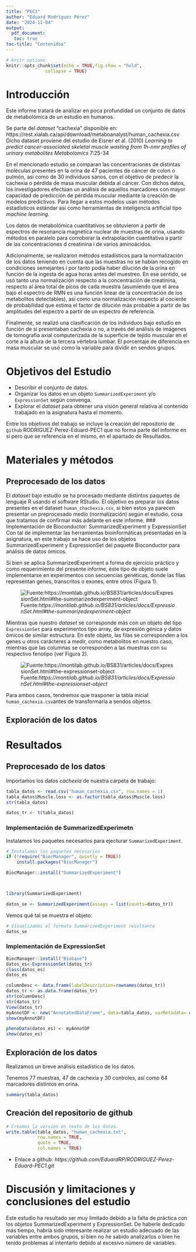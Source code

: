 ---
title: "PEC1"
author: "Eduard Rodríguez Pérez"
date: "2024-11-04"
output:
  pdf_document:
   toc: true
toc-title: "Contenidos"
---

```{r setup, include=FALSE}
# knitr options
knitr::opts_chunk$set(echo = TRUE,fig.show = "hold",
               collapse = TRUE)

```


# Introducción
Este informe tratará de analizar en poca profundidad un conjunto de datos de metabolómica de un estudio en humanos.

Se parte del *dataset* "cachexia" disponible en:
https://rest.xialab.ca/api/download/metaboanalyst/human_cachexia.csv
Dicho dataset proviene del estudio de Eisner et al. (2010) *Learning to predict cancer-associated skeletal muscle wasting from 1h-nmr profiles of urinary metabolites Metabolomics* 7:25-34

En el mencionado estudio se comparan las concentraciones de distintas molèculas presentes en la orina de 47 pacientes de cáncer de colon o pulmón, asi como de 30 individuos sanos, con el objetivo de predecir la cachexia o pérdida de masa muscular debida al cáncer. Con dichos datos, los investigadores efectúan un análisis de aquellos marcadores con mayor capacidad de predicción de pérdida muscular mediante la creación de modelos predictivos. Para llegar a estos modelos usan métodos estadísticos estándar así como herramientas de inteligencia artificial tipo *machine learning*.

Los datos de metabolómica cuantitativos se obtuvieron a partir de espectros de resonancia magnética nuclear de muestras de orina, usando métodos en paralelo para corroborar la extrapolación cuantitativa a partir de las concentraciones d creatinina i de varios aminoácidos.

Adicionalmente, se realizaron métodos estadísticos para la normalización de los datos teniendo en cuenta que las muestras no se habían recogido en condiciones semejantes i por tanto podía haber dilución de la orina en función de la ingesta de agua horas antes del muestreo. En ese sentido, se usó tanto una normalización respecto a la concentración de creatinina, respecto al área total de picos de cada muestra (asumiendo que el área bajo el espectro de RMN es una función linear de la concentración de los metabolitos detectables), así como una normalización respecto al cociente de probabilidad que estima el factor de dilución más probable a partir de las amplitudes del espectro a partir de un espectro de referencia.

Finalmente, se realizó una clasificación de los individuos bajo estudio en función de si presentaban cachexia o no, a través del análisis de imágenes de tomografia axial computerizada de la superfície de tejido muscular en el corte a la altura de la tercera vértebra lumbar. El porcentaje de diferencia en masa muscular se usó como la variable para dividir en sendos grupos.

# Objetivos del Estudio

- Describir el conjunto de datos.
- Organizar los datos en un objeto `SummarizedExperiment` y/o `ExpressionSet` según convenga.
- Explorar el *dataset* para obtener una visión general relativa al contenido trabajado en la asignatura hasta el momento.

Entre los objetivos del trabajo se incluye la creación del repositorio de `github` RODRIGUEZ-Perez-Eduard-PEC1 que no forma parte del informe en sí pero que se referencia en el mismo, en el apartado de Resultados.

# Materiales y métodos
## Preprocesado de los datos
El *dataset* bajo estudio se ha procesado mediante distintos paquetes de lenguaje R usando el software RStudio. El objetivo es preparar los datos presentes en el dataset `human_chachexia.csv`, si bien estos ya parecen presentar un preprocesado medio (normalización) según el estudio, cosa que tratamos de confirmar más adelante en este informe.
### Implementación de Bioconductor: SummarizedExperiment y ExpressionSet
Con tal de implementar las herramientas bioinformáticas presentadas en la asignatura, en este trabajo se hace uso de los objetos SummarizedExperiment y ExpressionSet del paquete Bioconductor para análisis de datos ómicos.

Si bien se aplica SummarizedExperiment a forma de ejercicio práctico y como requerimiento del presente informe, éste tipo de objeto suele implementarse en experimentos con secuencias genéticas, donde las filas representan genes, transcritos o exones, entre otros (Figura 1).

![Fuente:*https://montilab.github.io/BS831/articles/docs/ExpressionSet.html#the-summarizedexperiment-object*](imagenes/SummarizedExperiment.png)

Mientras que nuestro *dataset* se corresponde más con un objeto del tipo `ExpressionSet` para experimentos tipo array, de expresión génica y datos ómicos de similar estructura. En este objeto, las filas se corresponden a los genes u otros carácteres a medir, como metabolitos en nuestro caso, mientras que las columnas se corresponden a las muestras con su respectivo fenotipo (ver Figura 2).

![Fuente:*https://montilab.github.io/BS831/articles/docs/ExpressionSet.html#the-expressionset-object*](imagenes/ExpressionSet.png)

Para ambos casos, tendremos que trasponer la tabla inicial `human_cachexia.csv`antes de transformarla a sendos objetos.

\newpage
## Exploración de los datos



\newpage

# Resultados

## Preprocesado de los datos
Importamos los datos *cachexia* de nuestra carpeta de trabajo:

```{r csv_cachexia}
tabla_datos <- read.csv("human_cachexia.csv", row.names = 1)
tabla_datos$Muscle.loss <- as.factor(tabla_datos$Muscle.loss)
str(tabla_datos)

datos_tr <- t(tabla_datos)
```
### Implementación de SummarizedExperimetn
Instalamos los paquetes necesarios para ejecturar `SummarizedExperiment`.

```{r, sumexp, results='hide', message=FALSE}
# Instalamos los paquetes necesarios
if (!require("BiocManager", quietly = TRUE))
    install.packages("BiocManager")

BiocManager::install("SummarizedExperiment")



library(SummarizedExperiment)

datos_se <- SummarizedExperiment(assays = list(counts=datos_tr))
```



Vemos qué tal se muestra el objeto:
```{r ver_se} 
# Visualizamos el formato SummarizedExperiment resultante
datos_se
```

### Implementación de ExpressionSet

```{r}
BiocManager::install("Biobase")
datos_es<-ExpressionSet(datos_tr)
class(datos_es)
datos_es
```
```{r}

columnDesc <- data.frame(labelDescription=rownames(datos_tr))
datos_tr <- as.data.frame(datos_tr)
str(columnDesc)
str(datos_tr)
View(datos_tr)
myAnnotDF <- new("AnnotatedDataFrame", data=tabla_datos, varMetadata= columnDesc)
show(myAnnotDF)
```
```{r}
phenoData(datos_es) <- myAnnotDF
show(datos_es)
```

## Exploración de los datos
Realizamos un breve análisis estadístico de los datos.

Tenemos 77 muestras, 47 de cachexia y 30 controles, así como 64 marcadores distintos en orina.

```{r}
summary(tabla_datos)
```




## Creación del repositorio de github

```{r}
# Creamos la versión en texto de los datos.
write.table(tabla_datos, "human_cachexia.txt", 
            row.names = TRUE, 
            quote = TRUE, 
            col.names = TRUE)
```
*
Enlace a github:  *https://github.com/EduardRP/RODRIGUEZ-Perez-Eduard-PEC1.git*

# Discusión y limitaciones y conclusiones del estudio

Este estudio ha resultado ser muy limitado debido a la falta de práctica con los objetos SummarizedExperiment y ExpressionSet. De haberle dedicado más tiempo, habría sido interesante realizar un estudio adecuado de las variables entre ambos grupos, si bien no he sabido analizarlos o bien he tenido problemas al intentarlo debido al excesivo número de variables.

